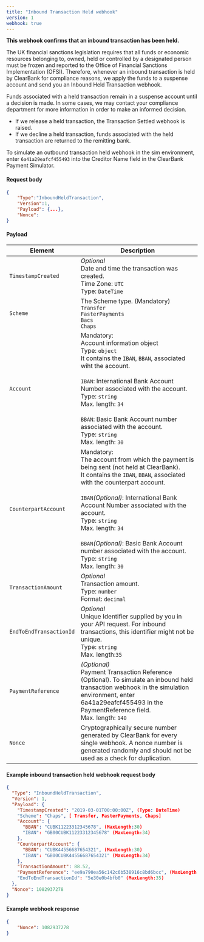 ```yaml
---
title: "Inbound Transaction Held webhook"  
version: 1  
webhook: true
---
```


**This webhook confirms that an inbound transaction has been held.**

The UK financial sanctions legislation requires that all funds or economic resources belonging to, owned, held or controlled by a designated person must be frozen and reported to the Office of Financial Sanctions Implementation (OFSI). Therefore, whenever an inbound transaction is held by ClearBank for compliance reasons, we apply the funds to a suspense account and send you an Inbound Held Transaction webhook.  

Funds associated with a held transaction remain in a suspense account until a decision is made. In some cases, we may contact your compliance department for more information in order to make an informed decision.  

* If we release a held transaction, the Transaction Settled webhook is raised.  
* If we decline a held transaction, funds associated with the held transaction are returned to the remitting bank.

To simulate an outbound transaction held webhook in the sim environment, enter `6a41a29eafcf455493` into the Creditor Name field in the ClearBank Payment Simulator.

#### Request body

``` json
{
    "Type":"InboundHeldTransaction",
    "Version":1,
    "Payload": {...},
    "Nonce":
}

```

#### Payload

| Element | Description |
| --- | --- |
| `TimestampCreated` | _Optional_  <br/>Date and time the transaction was created.  <br/>Time Zone: `UTC`  <br/>Type: `DateTime` |
| `Scheme` | The Scheme type. (Mandatory)  <br/>`Transfer`  <br/>`FasterPayments`  <br/>`Bacs`  <br/>`Chaps` |
| `Account` | Mandatory:  <br/>Account information object  <br/>Type: `object`  <br/>It contains the `IBAN`, `BBAN`, associated wiht the account.  <br/>  <br/>`IBAN`: International Bank Account Number associated with the account.  <br/>Type: `string`  <br/>Max. length: `34`  <br/>  <br/>`BBAN`: Basic Bank Account number associated with the account.  <br/>Type: `string`  <br/>Max. length: `30`  <br/> |
| `CounterpartAccount` | Mandatory:  <br/>The account from which the payment is being sent (not held at ClearBank).  <br/>It contains the `IBAN`, `BBAN`, associated with the counterpart account.  <br/>  <br/>`IBAN`_(Optional)_: International Bank Account Number associated with the account.  <br/>Type: `string`  <br/>Max. length: `34`  <br/>  <br/>`BBAN`_(Optional)_: Basic Bank Account number associated with the account.  <br/>Type: `string`  <br/>Max. length: `30`  <br/> |
| `TransactionAmount` | _Optional_  <br/>Transaction amount.  <br/>Type: `number`  <br/>Format: `decimal` |
| `EndToEndTransactionId` | _Optional_  <br/>Unique Identifier supplied by you in your API request. For inbound transactions, this identifier might not be unique.  <br/>Type: `string`  <br/>Max. length:`35` |
| `PaymentReference` | _(Optional)_  <br/>Payment Transaction Reference (Optional). To simulate an inbound held transaction webhook in the simulation environment, enter 6a41a29eafcf455493 in the PaymentReference field.  <br/>Max. length: `140` |
| `Nonce` | Cryptographically secure number generated by ClearBank for every single webhook. A nonce number is generated randomly and should not be used as a check for duplication. |

#### Example inbound transaction held webhook request body

``` json
{
  "Type": "InboundHeldTransaction",
  "Version": 1,
  "Payload": {
    "TimestampCreated": "2019-03-01T00:00:00Z", (Type: DateTime)
    "Scheme": "Chaps", [ Transfer, FasterPayments, Chaps]
    "Account": {
      "BBAN": "CUBK11223312345678", (MaxLength:30)
      "IBAN": "GB00CUBK11223312345678" (MaxLength:34)
    },
    "CounterpartAccount": {
      "BBAN": "CUBK44556687654321", (MaxLength:30)
      "IBAN": "GB00CUBK44556687654321" (MaxLength:34)
    },
    "TransactionAmount": 88.52,
    "PaymentReference": "ee9a790ea56c142c6b538916c8bd6bcc", (MaxLength:140)
    "EndToEndTransactionId": "5e30e0b4bfb0" (MaxLength:35)
  },
  "Nonce": 1082937278
}

```

#### Example webhook response

``` json
{
    "Nonce": 1082937278
}

```
